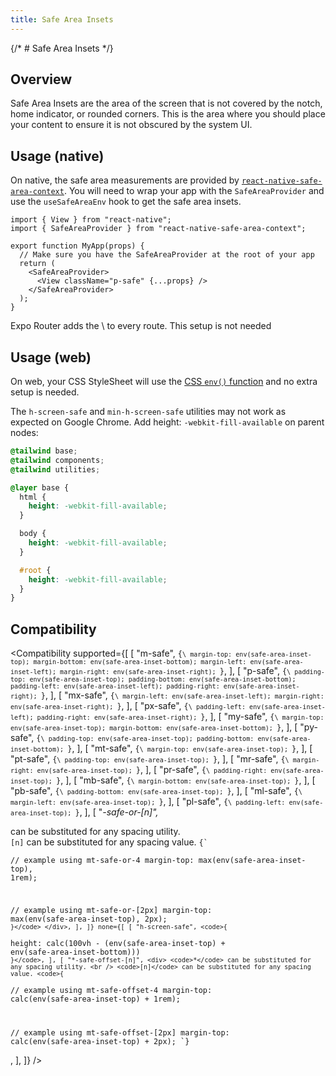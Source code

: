 ```yaml
---
title: Safe Area Insets
---
```



{/* # Safe Area Insets */}

## Overview

Safe Area Insets are the area of the screen that is not covered by the notch, home indicator, or rounded corners. This is the area where you should place your content to ensure it is not obscured by the system UI.

## Usage (native)

On native, the safe area measurements are provided by [`react-native-safe-area-context`](https://github.com/th3rdwave/react-native-safe-area-context). You will need to wrap your app with the `SafeAreaProvider` and use the `useSafeAreaEnv` hook to get the safe area insets.

```tsx
import { View } from "react-native";
import { SafeAreaProvider } from "react-native-safe-area-context";

export function MyApp(props) {
  // Make sure you have the SafeAreaProvider at the root of your app
  return (
    <SafeAreaProvider>
      <View className="p-safe" {...props} />
    </SafeAreaProvider>
  );
}
```

<Callout type="tip">
Expo Router adds the \<SafeAreaProvider /> to every route. This setup is not needed
</Callout>

## Usage (web)

On web, your CSS StyleSheet will use the [CSS `env()` function](https://developer.mozilla.org/en-US/docs/Web/CSS/env) and no extra setup is needed.

The `h-screen-safe` and `min-h-screen-safe` utilities may not work as expected on Google Chrome. Add height: `-webkit-fill-available` on parent nodes:

```css
@tailwind base;
@tailwind components;
@tailwind utilities;

@layer base {
  html {
    height: -webkit-fill-available;
  }

  body {
    height: -webkit-fill-available;
  }

  #root {
    height: -webkit-fill-available;
  }
}
```

## Compatibility

<Compatibility
  supported={[
    [
      "m-safe",
      <code>{`\
margin-top: env(safe-area-inset-top);
margin-bottom: env(safe-area-inset-bottom);
margin-left: env(safe-area-inset-left);
margin-right: env(safe-area-inset-right);
`}</code>,
    ],
    [
      "p-safe",
      <code>{`\
padding-top: env(safe-area-inset-top);
padding-bottom: env(safe-area-inset-bottom);
padding-left: env(safe-area-inset-left);
padding-right: env(safe-area-inset-right);
`}</code>,
    ],
    [
      "mx-safe",
      <code>{`\
margin-left: env(safe-area-inset-left);
margin-right: env(safe-area-inset-right);
`}</code>,
    ],
    [
      "px-safe",
      <code>{`\
padding-left: env(safe-area-inset-left);
padding-right: env(safe-area-inset-right);
`}</code>,
    ],
    [
      "my-safe",
      <code>{`\
margin-top: env(safe-area-inset-top);
margin-bottom: env(safe-area-inset-bottom);
`}</code>,
    ],
    [
      "py-safe",
      <code>{`\
padding-top: env(safe-area-inset-top);
padding-bottom: env(safe-area-inset-bottom);
`}</code>,
    ],
    [
      "mt-safe",
      <code>{`\
margin-top: env(safe-area-inset-top);
`}</code>,
    ],
    [
      "pt-safe",
      <code>{`\
padding-top: env(safe-area-inset-top);
`}</code>,
    ],
    [
      "mr-safe",
      <code>{`\
margin-right: env(safe-area-inset-top);
`}</code>,
    ],
    [
      "pr-safe",
      <code>{`\
padding-right: env(safe-area-inset-top);
`}</code>,
    ],
    [
      "mb-safe",
      <code>{`\
margin-bottom: env(safe-area-inset-top);
`}</code>,
    ],
    [
      "pb-safe",
      <code>{`\
padding-bottom: env(safe-area-inset-top);
`}</code>,
    ],
    [
      "ml-safe",
      <code>{`\
margin-left: env(safe-area-inset-top);
`}</code>,
    ],
    [
      "pl-safe",
      <code>{`\
padding-left: env(safe-area-inset-top);
`}</code>,
    ],
    [
      "*-safe-or-[n]",
      <div>
        <code>*</code> can be substituted for any spacing utility.
        <br />
        <code>[n]</code> can be substituted for any spacing value.
        <code>{`\
// example using mt-safe-or-4
margin-top: max(env(safe-area-inset-top), 1rem);

// example using mt-safe-or-[2px]
margin-top: max(env(safe-area-inset-top), 2px);
`}</code>
      </div>,
    ],
  ]}
  none={[
    [
      "h-screen-safe",
      <code>{`\
height: calc(100vh - (env(safe-area-inset-top) + env(safe-area-inset-bottom)))
`}</code>,
    ],
    [
      "*-safe-offset-[n]",
      <div>
        <code>*</code> can be substituted for any spacing utility.
        <br />
        <code>[n]</code> can be substituted for any spacing value.
        <code>{`\
// example using mt-safe-offset-4
margin-top: calc(env(safe-area-inset-top) + 1rem);

// example using mt-safe-offset-[2px]
margin-top: calc(env(safe-area-inset-top) + 2px);
`}</code>
      </div>,
    ],
  ]}
/>
